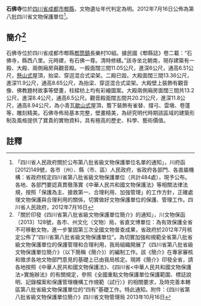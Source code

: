 {{msg:四川省文物保護單位
|名稱 = 石佛寺
|編號 = 90
|圖片 = 
|級別 = S8
|分類 = 
|時代 = [[明代|明代]]
|地点 = [[四川省|四川省]][[成都市|成都市]][[郫縣|郫縣]]
|坐標 =
|登錄 = 2012年7月16日
}}
'''石佛寺'''位於[[四川省|四川省]][[成都市|成都市]][[郫縣|郫縣]]，文物遺址年代判定為明。2012年7月16日公佈為第八批四川省文物保護單位<ref>「四川省人民政府關於公布第八批省級文物保護單位名單的通知」，川府函[2012]149號，各市（州）、縣（市、區）人民政府，省政府各部門、各直屬機構：省政府核定四川省第八批省級文物保護單位（共計484處），現予公布。各地、各部門要認真貫徹落實《中華人民共和國文物保護法》等相關法律法規，按照「保護為主、搶救第一、合理利用、加強管理」的工作方針，正確處理文物保護與合理利用的關係，切實做好文物保護單位的保護、管理工作。四川省人民政府，2012年7月16日</ref>。
== 簡介<ref>「關於印發《四川省第八批省級文物保護單位簡介》的通知」，川文物保函〔2013〕128號，各市、州文化（文物）局，省直文博單位：為有效保護全省不可移動文物，進一步鞏固第三次全國文物普查成果，省政府於2012年7月核定公佈了“四川省第八批省級文物保護單位”。為切實加強和規範全省第八批省級文物保護單位的保護管理和合理利用，我局組織開展了《四川省第八批省級文物保護單位簡介》（以下簡稱《簡介》）的編制工作。該《簡介》在專家審核和徵求各地文物部門意見的基礎上已由我局核定。現將《簡介》印發全省，請各地按照《中華人民共和國文物保護法》、《四川省<中華人民共和國文物保護法>實施辦法》的有關規定，參照《全國重點文物保護單位保護範圍、標誌說明、記錄檔案和保護管理機構工作規範（試行）》的相關要求，及時完善本轄區第八批省級文物保護單位的“四有”基礎工作。特此通知。附件：《四川省第八批省級文物保護單位簡介》四川省文物管理局  2013年10月16日</ref> ==
石佛寺位於四川省成都市郫縣[[郫筒鎮|郫筒鎮]]長樂村10組。據民國《郫縣誌》卷二載：“石佛寺，縣西八里。元時建，有石佛一尊。清時修繕。”該寺坐北朝南，現存建築有一殿、大殿、兩側廂房與觀音殿。一殿面闊三間11.05公尺，進深6公尺，通高6.51公尺，[[懸山式|懸山式]]屋頂，抬梁、穿逗混合式梁架。二殿已毀。大殿面闊三間13.36公尺，進深11.9公尺，通高8.65公尺，為抬梁、穿逗混合式梁架。大殿壁上裝飾有觀音像、佛教題材故事等壁畫，柱樑枋上均有彩繪圖案。大殿兩側廂房面闊三間共13.2公尺，進深8.4公尺，通高6.5公尺。觀音殿面闊五間共20.21公尺，進深11.8公尺，通高8.94公尺，為小青瓦[[歇山式|歇山式]]屋頂，簷下裝飾有雀替、撐弓、雲墩、卷蓬等，雕刻精美。石佛寺佈局基本完整，壁畫精美，為研究明代時期該區域的建築形制及風格提供了寶貴的實物資料，具有極高的歷史、科學、藝術價值。
==註釋==
{{reflist}}